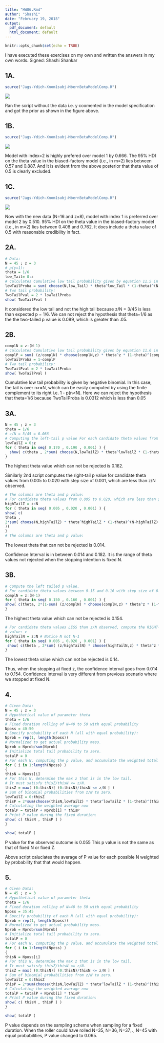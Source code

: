 ---
title: "HW06.Rmd"
author: "Shashi"
date: "February 19, 2018"
output:
  pdf_document: default
  html_document: default
---

```{r setup, include=FALSE}
knitr::opts_chunk$set(echo = TRUE)
```

I have executed these exercises on my own and written the answers in my own words. Signed: Shashi Shankar

## 1A.

```{r}
source("Jags-Ydich-Xnom1subj-MbernBetaModelComp.R")
```

![](Jags-Ydich-Xnom1subj-MbernBetaModelComp1A-Post.png)

Ran the script without the data i.e. y coomented in the model specification and got the prior as shown in the figure above.

## 1B.

```{r}
source("Jags-Ydich-Xnom1subj-MbernBetaModelComp.R")
```

![](Jags-Ydich-Xnom1subj-MbernBetaModelComp1B-Post.png)

Model with index=2 is highly prefered over model 1 by 0.666. The 95% HDI on the theta value in the biased-factory model (i.e., in m=2) lies between 0.57 and 0.887. And It is evident from the above posterior that theta value of 0.5 is clearly excluded.

## 1C.
```{r}
source("Jags-Ydich-Xnom1subj-MbernBetaModelComp.R")
```

![](Jags-Ydich-Xnom1subj-MbernBetaModelComp1C-Post.png)

Now with the new data (N=16 and z=8), model with index 1 is preferred over model 2 by 0.510. 95% HDI on the theta value in the biased-factory model (i.e., in m=2) lies between 0.408 and 0.762. It does include a theta value of 0.5 with reasonable credibility in fact.

## 2A.

```{r}
# Data:
N = 45 ; z = 3
# p(y=1):
theta = 1/6
low_Tail= 0:z
# calculates Cumulative low tail probability given by equation 11.5 in the book:
lowTailProba = sum( choose(N,low_Tail) * theta^low_Tail * (1-theta)^(N-low_Tail) )
# Two tail probability:
TwoTailPval = 2 * lowTailProba
show( TwoTailPval )
```

It considered the low tail and not the high tail because z/N = 3/45 is less than expected p = 1/6.
We can not reject the hypothesis that theta=1/6 as the the two-tailed p value is 0.089, which is greater than .05.


## 2B.
```{r}
complN = z:(N-1)
# calculates Cumulative low tail probability given by equation 11.6 in the book:
complP = sum( (z/complN) * choose(complN,z) * theta^z * (1-theta)^(complN-z) )
lowTailProba = 1-complP
# Two tail probability:
TwoTailPval = 2 * lowTailProba
show( TwoTailPval )
```

Cumulative low tail probability is given by negative binomial. In this case, the tail is over n>=N, which can be easily computed by using the finite complement to its right i.e. 1 - p(n<N).
Here we can reject the hypothesis that theta=1/6 because TwoTailProba is 0.0312 which is less than 0.05

## 3A.

```{r}
N = 45 ; z = 3
theta = 1/6 
# z/N = 3/45 = 0.066
# Computing the left-tail p value For each candidate theta values from 0.170 to 0.190 with a step size of 0.001, which are greater than z/N observed 
lowTailZ = 0:z
for ( theta in seq( 0.170 , 0.190 , 0.001) ) {
  show( c(theta , 2*sum( choose(N,lowTailZ) * theta^lowTailZ * (1-theta)^(N-lowTailZ) ) ) )
}
```

The highest theta value which can not be rejected is 0.182.

Similarly 2nd script computes the right-tail p value for candidate theta values from 0.005 to 0.020 with step size of 0.001, which are less than z/N observed.

```{r}
# The columns are theta and p value:
# For candidate theta values from 0.005 to 0.020, which are less than z/N observed, # compute the right-tail p value:
highTailZ = z:N
for ( theta in seq( 0.005 , 0.020 , 0.001) ) {
show( c(
theta ,
2*sum( choose(N,highTailZ) * theta^highTailZ * (1-theta)^(N-highTailZ) )
))
}
# The columns are theta and p value:
```

The lowest theta that can not be rejected is 0.014. 

Confidence Interval is in between 0.014 and 0.182. It is the range of theta values not rejected when the stopping intention is fixed N.

## 3B.

```{r}
# Compute the left tailed p value.
# For candidate theta values between 0.15 and 0.16 with step size of 0.001, greater than z/N observed, 
complN = z:(N-1)
for ( theta in seq( 0.150 , 0.160 , 0.001) ) {
show( c(theta, 2*(1-sum( (z/complN) * choose(complN,z) * theta^z * (1-theta)^(complN-z) ) ) ) )
}
```
The highest theta value which can not be rejected is 0.154.

```{r}
# For candidate theta values LESS than z/N observed, compute the RIGHT-tail p
# value: > 
highTailN = z:N # Notice N not N-1
for ( theta in seq( 0.005 , 0.020 , 0.001) ) {
 show( c(theta , 2*sum( (z/highTailN) * choose(highTailN,z) * theta^z * (1-theta)^(highTailN-z) ) ) )
}
```

The lowest theta value which can not be rejected is 0.14.

Thus, when the stopping at fixed z, the confidence interval goes from 0.014 to 0.154. Confidence Interval is very different from previous scenario where we stopped at fixed N.

## 4.

```{r}
# Given Data:
N = 45 ; z = 3
# Hypothetical value of parameter theta
theta = 1/6 
# Fixed duration rolling of N=40 to 50 with equal probability
Nposs = 40:50 
# Specify probability of each N (all with equal probability): 
Nprob = rep(1, length(Nposs)) 
# Normalized to get actual probability mass.
Nprob = Nprob/sum(Nprob) 
# Initialize total tail probability to zero.
totalP = 0 
# For each N, computing the p value, and accumulate the weighted total p:
for ( i in 1:length(Nposs) ) 
{ 
thisN = Nposs[i]  
# For this N, determine the max z that is in the low tail. 
# It must satisfy thisZ/thisN <= z/N.
thisZ = max( (0:thisN)[ (0:thisN)/thisN <= z/N ] ) 
# Sum of binomial probabilities from z/N to zero.
lowTailZ = 0:thisZ
thisP = 2*sum(choose(thisN,lowTailZ) * theta^lowTailZ * (1-theta)^(thisN-lowTailZ) ) 
# Calculating the weighted average now
totalP = totalP + Nprob[i] * thisP 
# Print P value during the fixed duration:
show( c( thisN , thisP ) )
}

show( totalP )
```

P value for the observed outcome is 0.055 This p value is not the same as that of fixed N or fixed Z.

Above script caluclates the average of P value for each possible N weighted by probability that that would happen.

## 5.

```{r}
# Given Data:
N = 45 ; z = 3
# Hypothetical value of parameter theta
theta = 1/6 
# Fixed duration rolling of N=40 to 50 with equal probability
Nposs = 35:45 
# Specify probability of each N (all with equal probability): 
Nprob = rep(1, length(Nposs)) 
# Normalized to get actual probability mass.
Nprob = Nprob/sum(Nprob) 
# Initialize total tail probability to zero.
totalP = 0 
# For each N, computing the p value, and accumulate the weighted total p:
for ( i in 1:length(Nposs) ) 
{ 
thisN = Nposs[i]  
# For this N, determine the max z that is in the low tail. 
# It must satisfy thisZ/thisN <= z/N.
thisZ = max( (0:thisN)[ (0:thisN)/thisN <= z/N ] ) 
# Sum of binomial probabilities from z/N to zero.
lowTailZ = 0:thisZ
thisP = 2*sum(choose(thisN,lowTailZ) * theta^lowTailZ * (1-theta)^(thisN-lowTailZ) ) 
# Calculating the weighted average now
totalP = totalP + Nprob[i] * thisP 
# Print P value during the fixed duration:
show( c( thisN , thisP ) )
}

show( totalP )
```

P value depends on the sampling scheme when sampling for a fixed duration. When the roller could have rolled N=35, N=36, N=37, ., N=45 with equal probabilities, P value changed to 0.065.


